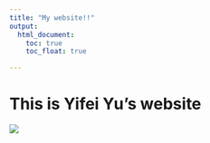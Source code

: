 ```yaml
---
title: "My website!!"
output: 
  html_document:
    toc: true
    toc_float: true

---
```


# This is Yifei Yu's website

![](picture/hello.png)
